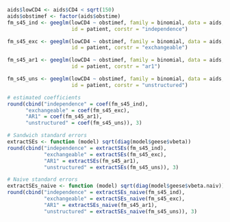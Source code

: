 ```r
aids$lowCD4 <- aids$CD4 < sqrt(150)
aids$obstimef <- factor(aids$obstime)
fm_s45_ind <- geeglm(lowCD4 ~ obstimef, family = binomial, data = aids, 
                     id = patient, corstr = "independence")

fm_s45_exc <- geeglm(lowCD4 ~ obstimef, family = binomial, data = aids, 
                     id = patient, corstr = "exchangeable")

fm_s45_ar1 <- geeglm(lowCD4 ~ obstimef, family = binomial, data = aids, 
                     id = patient, corstr = "ar1")

fm_s45_uns <- geeglm(lowCD4 ~ obstimef, family = binomial, data = aids, 
                     id = patient, corstr = "unstructured")

# estimated coefficients 
round(cbind("independence" = coef(fm_s45_ind), 
      "exchangeable" = coef(fm_s45_exc),
      "AR1" = coef(fm_s45_ar1),
      "unstructured" = coef(fm_s45_uns)), 3)

# Sandwich standard errors
extractSEs <- function (model) sqrt(diag(model$geese$vbeta))
round(cbind("independence" = extractSEs(fm_s45_ind), 
            "exchangeable" = extractSEs(fm_s45_exc),
            "AR1" = extractSEs(fm_s45_ar1),
            "unstructured" = extractSEs(fm_s45_uns)), 3)

# Naive standard errors
extractSEs_naive <- function (model) sqrt(diag(model$geese$vbeta.naiv))
round(cbind("independence" = extractSEs_naive(fm_s45_ind), 
            "exchangeable" = extractSEs_naive(fm_s45_exc),
            "AR1" = extractSEs_naive(fm_s45_ar1),
            "unstructured" = extractSEs_naive(fm_s45_uns)), 3)
```
